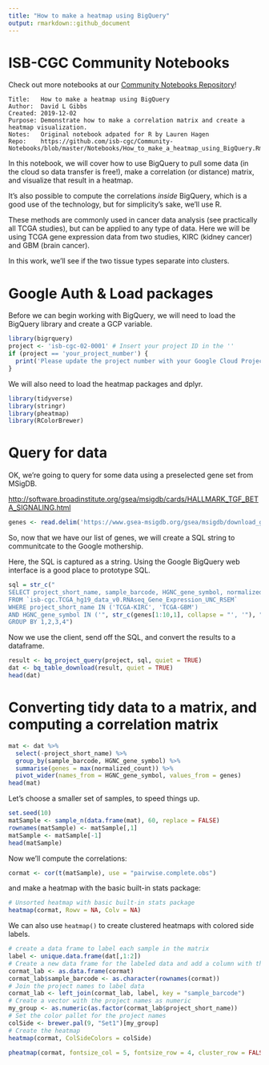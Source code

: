 ```yaml
---
title: "How to make a heatmap using BigQuery"
output: rmarkdown::github_document
---
```


# ISB-CGC Community Notebooks

Check out more notebooks at our [Community Notebooks Repository](https://github.com/isb-cgc/Community-Notebooks)!

```
Title:   How to make a heatmap using BigQuery 
Author:  David L Gibbs
Created: 2019-12-02
Purpose: Demonstrate how to make a correlation matrix and create a heatmap visualization.
Notes:   Original notebook adpated for R by Lauren Hagen
Repo:    https://github.com/isb-cgc/Community-Notebooks/blob/master/Notebooks/How_to_make_a_heatmap_using_BigQuery.Rmd
```

In this notebook, we will cover how to use BigQuery to pull some data (in the cloud so data transfer is free!), make a correlation (or distance) matrix, and visualize that result in a heatmap.

It's also possible to compute the correlations *inside* BigQuery, which is a good use of the technology, but for simplicity's sake, we'll use R.

These methods are commonly used in cancer data analysis (see practically all TCGA studies), but can be applied to any type of data. Here we will be using TCGA gene expression data from two studies, KIRC (kidney cancer) and GBM (brain cancer).

In this work, we'll see if the two tissue types separate into clusters.

# Google Auth & Load packages

Before we can begin working with BigQuery, we will need to load the BigQuery library and create a GCP variable.

```r
library(bigrquery)
project <- 'isb-cgc-02-0001' # Insert your project ID in the ''
if (project == 'your_project_number') {
  print('Please update the project number with your Google Cloud Project')
}
```

We will also need to load the heatmap packages and dplyr.

```r
library(tidyverse)
library(stringr)
library(pheatmap)
library(RColorBrewer)
```

# Query for data

OK, we're going to query for some data using a preselected gene set from MSigDB.

[http://software.broadinstitute.org/gsea/msigdb/cards/HALLMARK_TGF_BETA_SIGNALING.html](http://software.broadinstitute.org/gsea/msigdb/cards/HALLMARK_TGF_BETA_SIGNALING.html)

```r
genes <- read.delim('https://www.gsea-msigdb.org/gsea/msigdb/download_geneset.jsp?geneSetName=HALLMARK_TGF_BETA_SIGNALING&fileType=txt', skip = 1)
```

So, now that we have our list of genes, we will create a SQL string to communitcate to the Google mothership. 

Here, the SQL is captured as a string. Using the Google BigQuery web interface is a good place to prototype SQL.

```r
sql = str_c("
SELECT project_short_name, sample_barcode, HGNC_gene_symbol, normalized_count 
FROM `isb-cgc.TCGA_hg19_data_v0.RNAseq_Gene_Expression_UNC_RSEM`
WHERE project_short_name IN ('TCGA-KIRC', 'TCGA-GBM')
AND HGNC_gene_symbol IN ('", str_c(genes[1:10,1], collapse = "', '"), "') 
GROUP BY 1,2,3,4")
```

Now we use the client, send off the SQL, and convert the results to a dataframe.

```r
result <- bq_project_query(project, sql, quiet = TRUE)
dat <- bq_table_download(result, quiet = TRUE)
head(dat)
```

# Converting tidy data to a matrix, and computing a correlation matrix

```r
mat <- dat %>%
  select(-project_short_name) %>%
  group_by(sample_barcode, HGNC_gene_symbol) %>%
  summarise(genes = max(normalized_count)) %>%
  pivot_wider(names_from = HGNC_gene_symbol, values_from = genes)
head(mat)
```

Let's choose a smaller set of samples, to speed things up.

```r
set.seed(10)
matSample <- sample_n(data.frame(mat), 60, replace = FALSE)
rownames(matSample) <- matSample[,1]
matSample <- matSample[-1]
head(matSample)
```

Now we'll compute the correlations:

```r
cormat <- cor(t(matSample), use = "pairwise.complete.obs")
```

and make a heatmap with the basic built-in stats package:

```r
# Unsorted heatmap with basic built-in stats package
heatmap(cormat, Rowv = NA, Colv = NA)
```

We can also use `heatmap()` to create clustered heatmaps with colored side labels.

```r
# create a data frame to label each sample in the matrix
label <- unique.data.frame(dat[,1:2])
# Create a new data frame for the labeled data and add a column with the sample_barcodes
cormat_lab <- as.data.frame(cormat)
cormat_lab$sample_barcode <- as.character(rownames(cormat))
# Join the project names to label data
cormat_lab <- left_join(cormat_lab, label, key = "sample_barcode")
# Create a vector with the project names as numeric
my_group <- as.numeric(as.factor(cormat_lab$project_short_name))
# Set the color pallet for the project names
colSide <- brewer.pal(9, "Set1")[my_group]
# Create the heatmap
heatmap(cormat, ColSideColors = colSide)
```


```r
pheatmap(cormat, fontsize_col = 5, fontsize_row = 4, cluster_row = FALSE, cluster_cols = FALSE)
```


